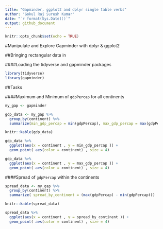 ```yaml
---
title: "Gapminder, ggplot2 and dplyr single table verbs"
author: "Gokul Raj Suresh Kumar"
date: "`r format(Sys.Date())`"
output: github_document
---
```


```r
knitr::opts_chunk$set(echo = TRUE)
```

#Manipulate and Explore Gapminder with dplyr & ggplot2

##Bringing rectangular data in

####Loading the tidyverse and gapminder packages 

```r
library(tidyverse)
library(gapminder)
```

##Tasks

####Maximum and Minimum of `gdpPercap` for all continents

```r
my_gap <- gapminder

gdp_data <- my_gap %>% 
  group_by(continent) %>% 
  summarize(min_gdp_percap = min(gdpPercap), max_gdp_percap = max(gdpPercap))

knitr::kable(gdp_data)
```

```r
gdp_data %>%
  ggplot(aes(x = continent , y = min_gdp_percap )) + 
  geom_point( aes(color = continent) , size = 4)

gdp_data %>%
  ggplot(aes(x = continent , y = max_gdp_percap )) + 
  geom_point( aes(color = continent) , size = 4)
```

####Spread of `gdpPercap` within the continents

```r
spread_data <- my_gap %>%
  group_by(continent) %>% 
  summarize( spread_by_continent = (max(gdpPercap) - min(gdpPercap)))

knitr::kable(spread_data)
```

```r
spread_data %>%
  ggplot(aes(x = continent , y = spread_by_continent )) + 
  geom_point( aes(color = continent) , size = 4)
```




